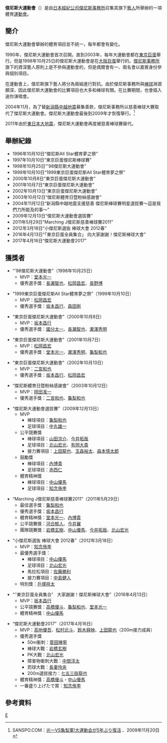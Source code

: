 '''傑尼斯大運動會'''（{{lang|ja|ジャニーズ大運動会}}）是由[[日本|日本]][[經紀公司|經紀公司]][[傑尼斯事務所|傑尼斯事務所]]召集其旗下[[藝人|藝人]]所舉辦的一項體育[[運動會|運動會]]。

== 簡介 ==
傑尼斯大運動會舉辦的體育項目並不統一，每年都會有變化。

1990年，傑尼斯大運動會首次召開。直到2003年，每年大運動會都在[[東京巨蛋|東京巨蛋]]舉行。但是1998年10月25日的傑尼斯大運動會是在[[大阪巨蛋|大阪巨蛋]]舉行的。[[傑尼斯事務所|傑尼斯事務所]]旗下的資深藝人原則上是不參與運動會的，但是偶爾會有一、兩名會以嘉賓身份參與個別項目。

在運動會上，傑尼斯旗下藝人將分為兩組進行對抗。由於傑尼斯事務所與[[棒球|棒球]]淵源頗深，因此傑尼斯大運動會的比賽項目也大多和棒球有關。在比賽期間，也會插入迷你演唱會。

2004年11月，為了替[[新潟縣中越地震|新潟縣中越地震]]募集善款，傑尼斯事務所以慈善棒球大賽取代了傑尼斯大運動會。傑尼斯大運動會最後到2009年才恢復舉行。<ref>SANSPO.COM：[http://www.sanspo.com/geino/news/091120/gng0911200506000-n1.htm 光一VS亀梨軍!大運動会が5年ぶり復活] {{Wayback|url=http://www.sanspo.com/geino/news/091120/gng0911200506000-n1.htm |date=20100103055252 }}、2009年11月20日</ref>

2011年由於[[2011年日本东北地方太平洋近海地震|東日本大地震]]，傑尼斯大運動會再度被慈善棒球賽替代。

== 舉辦紀錄 ==
* 1996年10月10日“傑尼斯All Star體育夢之祭”
* 1997年10月10日“東京巨蛋傑尼斯棒球賽”
* 1998年10月25日“'98傑尼斯大運動會”
* 1999年10月10日“1999東京巨蛋傑尼斯All Star體育夢之祭”
* 2000年10月8日“東京巨蛋傑尼斯大運動會”
* 2001年10月7日“東京巨蛋傑尼斯大運動會”
* 2002年10月13日“東京巨蛋傑尼斯大運動會”
* 2003年10月12日“傑尼斯體育日暨粉絲感謝會”
* 2004年11月12日“新潟縣中越地震支援慈善 傑尼斯棒球賽明星選拔賽～這是我們力所能及的事～”
* 2009年12月13日“傑尼斯大運動會選拔賽”
* 2011年5月29日“Marching J傑尼斯慈善棒球賽2011”
* 2012年3月18日“小傑尼斯選抜 棒球大會 2012春”
* 2016年4月13日“「東京巨蛋全員集合」 向大家謝謝！傑尼斯棒球大會”
* 2017年4月16日“傑尼斯大運動會2017”

== 獲獎者 ==
* “'98傑尼斯大運動會”（1998年10月25日）
** MVP：[[堂本光一|堂本光一]]
** 優秀選手獎：[[長瀨智也|長瀨智也]]、[[松岡昌宏|松岡昌宏]]、[[長野博|長野博]]

* “1999東京巨蛋傑尼斯All Star體育夢之祭”（1999年10月10日）
** MVP：[[松岡昌宏|松岡昌宏]]
** 優秀選手獎：[[坂本昌行|坂本昌行]]、[[森田剛|森田剛]]

* “東京巨蛋傑尼斯大運動會”（2000年10月8日）
** MVP：[[坂本昌行|坂本昌行]]
** 優秀選手獎：[[国分太一|國分太一]]、[[長瀨智也|長瀨智也]]、[[瀧澤秀明|瀧澤秀明]]

* “東京巨蛋傑尼斯大運動會”（2001年10月7日）
** MVP：[[松岡昌宏|松岡昌宏]]
** 優秀選手獎：[[堂本光一|堂本光一]]、[[瀧澤秀明|瀧澤秀明]]、[[龜梨和也|龜梨和也]]

* “東京巨蛋傑尼斯大運動會”（2002年10月13日）
** MVP：[[二宮和也|二宮和也]]
** 優秀選手獎：[[坂本昌行|坂本昌行]]、[[松岡昌宏|松岡昌宏]]

* “傑尼斯體育日暨粉絲感謝會”（2003年10月12日）
** MVP：[[岡田准一|岡田准一]]
** 優秀選手獎：[[二宮和也|二宮和也]]、[[龜梨和也|龜梨和也]]

* “傑尼斯大運動會選拔賽”（2009年12月13日）
** MVP
*** 棒球項目：[[龜梨和也|龜梨和也]]
*** 足球項目：[[中丸雄一|中丸雄一]]
** 公平競賽獎
*** 棒球項目：[[山田涼介|山田涼介]]、[[今井拓哉|今井拓哉]]
*** 足球項目：[[北山宏光|北山宏光]]、[[有岡大貴|有岡大貴]]
*** 接力賽項目：[[上田龍也|上田龍也]]、[[玉森裕太|玉森裕太]]、[[森本慎太郎|森本慎太郎]]
** 鼓勵獎
*** 棒球項目：[[內博貴|內博貴]]
*** 足球項目：[[赤西仁|赤西仁]]
** 體育精神獎
*** 棒球項目：[[中山優馬|中山優馬]]
*** 足球項目：[[知念侑李|知念侑李]]

* “Marching J傑尼斯慈善棒球賽2011”（2011年5月29日）
** 最佳選手獎：[[龜梨和也|龜梨和也]]
** 優秀選手獎：[[坂本昌行|坂本昌行]]
** 體育精神獎：[[堂本光一|堂本光一]]、[[內博貴|內博貴]]
** 公平競賽獎：[[河合郁人|河合郁人]]、[[今井翼|今井翼]]
** 團隊競賽獎：[[岩橋玄樹|岩橋玄樹]]、[[中山優馬|中山優馬]]、[[今井拓哉|今井拓哉]]、[[北山宏光|北山宏光]]

* “小傑尼斯選抜 棒球大會 2012春”（2012年3月18日）
** MVP：[[知念侑李|知念侑李]]
** 最優秀選手獎：
*** 棒球項目：[[中山優馬|中山優馬]]
*** 足球項目：[[北山宏光|北山宏光]]
*** 馬拉松項目：[[佐藤勝利|佐藤勝利]]
*** 接力賽項目：[[中島健人|中島健人]]
** 特別獎：[[戶塚祥太|戶塚祥太]]

* “〝東京巨蛋全員集合〞 大家謝謝！傑尼斯棒球大會”（2016年4月13日）
** MVP：[[坂本昌行|坂本昌行]]
** 公平競賽獎：[[高橋優斗|高橋優斗]]、[[龜梨和也|龜梨和也]]、[[堂本光一|堂本光一]]
** 體育精神獎：[[中山優馬|中山優馬]]

* “傑尼斯大運動會2017”（2017年4月16日）
** MVP：[[高地優吾|高地優吾]]、[[松村北斗|松村北斗]]、[[鈴木舜映|鈴木舜映]]、[[上田龍也|上田龍也]]（200m接力成員）
** 優秀選手獎
*** 50m衝刺：[[菅田琳寧|菅田琳寧]]
*** 棒球大戰：[[岩橋玄樹|岩橋玄樹]]
*** PK大戰：[[北山宏光|北山宏光]]
*** 障害物衝刺大戰：[[中間淳太|中間淳太]]
*** 罰球大戰：[[長妻怜央|長妻怜央]]
*** 200m選拔接力：[[七五三掛龍也|七五三掛龍也]]
** 體育精神獎：[[高橋優斗|高橋優斗]]・[[中山優馬|中山優馬]]
** 一番盛り上げたで賞：[[知念侑李|知念侑李]]

== 參考資料 ==
{{Reflist}}

{{傑尼斯事務所}}

[[Category:傑尼斯事務所|E]]